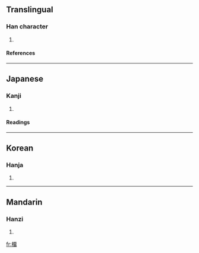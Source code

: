 ==Translingual==
===Han character===
{{Han char|rn=75|rad=木|as=12|sn=16|four=|canj=木一中田 (DMLW)}}
# {{defn|Han|sort=木12}}
====References====
{{Han ref|kx=0552.290|dkj=15525|dj=0941.160|hdz=21287.060|uh=6A4A|ud=27210}}

----
==Japanese==
===Kanji===
{{ja-kanji|grade=|rs=木12}}
# {{defn|Japanese}} 
====Readings====
{{ja-readings|on=[[りょう]] (ryō), [[る]] (ru)|kun=[[ざくろ]] (zakuro)}}

----
==Korean==
===Hanja===
{{ko-hanja|hangeul=류>유|eumhun=|rv=ryu>yu|mr=ryu>yu|y=lyu>yu}}
# {{defn|Korean}}

----
==Mandarin==
===Hanzi===
{{cmn-hanzi|pin=[[liú]] (liu2)|wg=liu<sup>2</sup>}}
# {{defn|Mandarin}}

[[fr:橊]]